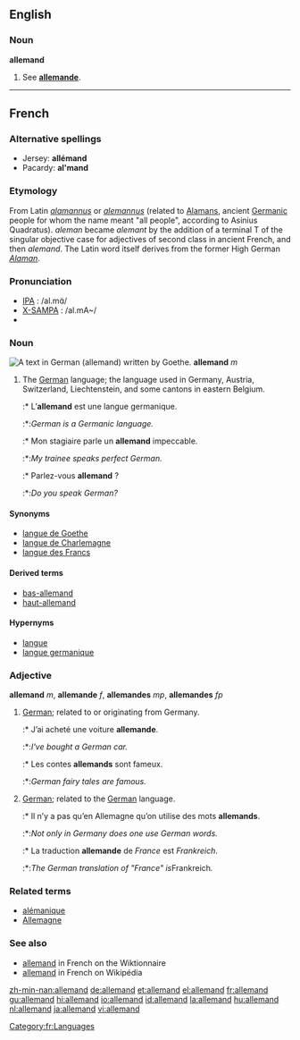 {{see|Allemand}}
==English==

===Noun===
'''allemand'''

# See '''[[allemande]]'''.

----

==French==

===Alternative spellings===
* Jersey: '''allémand'''
* Pacardy: '''al'mand'''

===Etymology===
From Latin ''[[alamannus]]'' or ''[[alemannus]]'' (related to [[Alaman]]s, ancient [[Germanic]] people for whom the name meant "all people", according to Asinius Quadratus). ''aleman'' became ''alemant'' by the addition of a terminal T of the singular objective case for adjectives of second class in ancient French, and then ''alemand''. The Latin word itself derives from the former High German ''[[Alaman]]''.

===Pronunciation===
*[[IPA]] : /al.mɑ̃/
*[[X-SAMPA]] : /al.mA~/
*{{audio|fr-allemand-fr FR-Paris.ogg|Audio (Parisian)}}

===Noun===
[[Image:Goethe Faust Opening Fraktur 20052706.jpg|thumb|A text in German ('''allemand''') written by Goethe.]]
'''allemand''' ''m''

# The [[German]] language; the language used in Germany, Austria, Switzerland, Liechtenstein, and some cantons in eastern Belgium.
#:* L’'''allemand''' est une langue germanique.
#:*:''German is a Germanic language.''
#:* Mon stagiaire parle un '''allemand''' impeccable.
#:*:''My trainee speaks perfect German.''
#:* Parlez-vous '''allemand''' ?
#:*:''Do you speak German?''

====Synonyms====
* [[langue de Goethe]]
* [[langue de Charlemagne]]
* [[langue des Francs]]

====Derived terms====
* [[bas-allemand]]
* [[haut-allemand]]

====Hypernyms====
* [[langue]]
* [[langue germanique]]

===Adjective===
'''allemand''' ''m'', '''allemande''' ''f'', '''allemandes''' ''mp'', '''allemandes''' ''fp''

# [[German]]; related to or originating from Germany.
#:* J’ai acheté une voiture '''allemande'''.
#:*:''I've bought a German car.''
#:* Les contes '''allemands''' sont fameux.
#:*:''German fairy tales are famous.''
# [[German]]; related to the [[German]] language.
#:* Il n’y a pas qu’en Allemagne qu’on utilise des mots '''allemands'''.
#:*:''Not only in Germany does one use German words.''
#:* La traduction '''allemande''' de ''France'' est ''Frankreich''.
#:*:''The German translation of "France" is ''Frankreich''.''

===Related terms===
*[[alémanique]]
*[[Allemagne]]

===See also===
* [http://fr.wiktionary.org/wiki/allemand allemand] in French on the Wiktionnaire
* [http://fr.wikipedia.org/wiki/Allemand allemand] in French on Wikipédia

[[Category:fr:Languages]]

[[zh-min-nan:allemand]]
[[de:allemand]]
[[et:allemand]]
[[el:allemand]]
[[fr:allemand]]
[[gu:allemand]]
[[hi:allemand]]
[[io:allemand]]
[[id:allemand]]
[[la:allemand]]
[[hu:allemand]]
[[nl:allemand]]
[[ja:allemand]]
[[vi:allemand]]